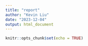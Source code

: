 ```yaml
---
title: "report"
author: "Kevin Liu"
date: "2023-12-04"
output: html_document
---
```


```r
knitr::opts_chunk$set(echo = TRUE)
```
